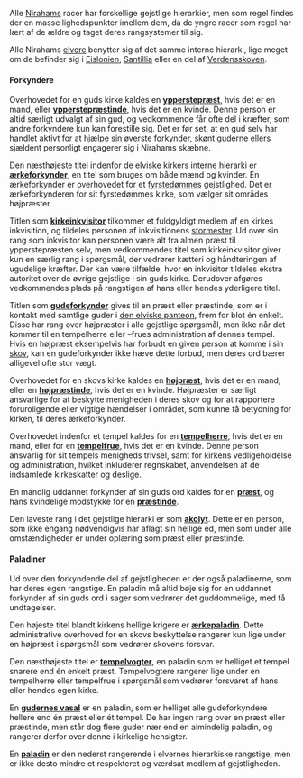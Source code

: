 {{title:Elvernes gejstlige hierarki}}
{{author:Laura Holmegaard}}
{{timestamp:2009-10-16T11:21:39Z}}
{{copyright:Elvernes gejstlige hierarki}}
Alle [[Niraham|Nirahams]] racer har forskellige gejstlige hierarkier, men som regel findes der en masse lighedspunkter imellem dem, da de yngre racer som regel har lært af de ældre og taget deres rangsystemer til sig.

Alle Nirahams [[elver|elvere]] benytter sig af det samme interne hierarki, lige meget om de befinder sig i [[Eislonien]], [[Santillia]] eller en del af [[Verdensskoven]].

====Forkyndere====
Overhovedet for en guds kirke kaldes en '''[[ypperstepræst]]''', hvis det er en mand, eller '''[[ypperstepræstinde]]''', hvis det er en kvinde.
Denne person er altid særligt udvalgt af sin gud, og vedkommende får ofte del i kræfter, som andre forkyndere kun kan forestille sig. Det er før set, at en gud selv har handlet aktivt for at hjælpe sin øverste forkynder, skønt guderne ellers sjældent personligt engagerer sig i Nirahams skæbne.

Den næsthøjeste titel indenfor de elviske kirkers interne hierarki er '''[[ærkeforkynder]]''', en titel som bruges om både mænd og kvinder.
En ærkeforkynder er overhovedet for et [[Fyrstedømme (elvisk)|fyrstedømmes]] gejstlighed. Det er ærkeforkynderen for sit fyrstedømmes kirke, som vælger sit områdes højpræster.

Titlen som '''[[kirkeinkvisitor]]''' tilkommer et fuldgyldigt medlem af en kirkes inkvisition, og tildeles personen af inkvisitionens [[stormester (gejstlig)|stormester]].
Ud over sin rang som inkvisitor kan personen være alt fra almen præst til ypperstepræsten selv, men vedkommendes titel som kirkeinkvisitor giver kun en særlig rang i spørgsmål, der vedrører kætteri og håndteringen af ugudelige kræfter.
Der kan være tilfælde, hvor en inkvisitor tildeles ekstra autoritet over de øvrige gejstlige i sin guds kirke.
Derudover afgøres vedkommendes plads på rangstigen af hans eller hendes yderligere titel.

Titlen som '''[[gudeforkynder]]''' gives til en præst eller præstinde, som er i kontakt med samtlige guder i [[den elviske panteon]], frem for blot én enkelt. Disse har rang over højpræster i alle gejstlige spørgsmål, men ikke når det kommer til en tempelherre eller –frues administration af dennes tempel. Hvis en højpræst eksempelvis har forbudt en given person at komme i sin [[skov]], kan en gudeforkynder ikke hæve dette forbud, men deres ord bærer alligevel ofte stor vægt.

Overhovedet for en skovs kirke kaldes en '''[[højpræst]]''', hvis det er en mand, eller en '''[[højpræstinde]]''', hvis det er en kvinde.
Højpræster er særligt ansvarlige for at beskytte menigheden i deres skov og for at rapportere foruroligende eller vigtige hændelser i området, som kunne få betydning for kirken, til deres ærkeforkynder.

Overhovedet indenfor et tempel kaldes for en '''[[tempelherre]]''', hvis det er en mand, eller for en '''[[tempelfrue]]''', hvis det er en kvinde.
Denne person ansvarlig for sit tempels menigheds trivsel, samt for kirkens vedligeholdelse og administration, hvilket inkluderer regnskabet, anvendelsen af de indsamlede kirkeskatter og deslige.

En mandlig uddannet forkynder af sin guds ord kaldes for en '''[[præst]]''', og hans kvindelige modstykke for en '''[[præstinde]]'''.

Den laveste rang i det gejstlige hierarki er som '''[[akolyt]]'''.
Dette er en person, som ikke engang nødvendigvis har aflagt sin hellige ed, men som under alle omstændigheder er under oplæring som præst eller præstinde.


====Paladiner====
Ud over den forkyndende del af gejstligheden er der også paladinerne, som har deres egen rangstige. En paladin må altid bøje sig for en uddannet forkynder af sin guds ord i sager som vedrører det guddommelige, med få undtagelser.

Den højeste titel blandt kirkens hellige krigere er '''[[ærkepaladin]]'''. Dette administrative overhoved for en skovs beskyttelse rangerer kun lige under en højpræst i spørgsmål som vedrører skovens forsvar.

Den næsthøjeste titel er '''[[tempelvogter]]''', en paladin som er helliget et tempel snarere end én enkelt præst. Tempelvogtere rangerer lige under en tempelherre eller tempelfrue i spørgsmål som vedrører forsvaret af hans eller hendes egen kirke.

En '''[[gudernes vasal]]''' er en paladin, som er helliget alle gudeforkyndere hellere end én præst eller ét tempel. De har ingen rang over en præst eller præstinde, men står dog flere guder nær end en almindelig paladin, og rangerer derfor over denne i kirkelige hensigter.

En '''[[paladin]]''' er den nederst rangerende i elvernes hierarkiske rangstige, men er ikke desto mindre et respekteret og værdsat medlem af gejstligheden.